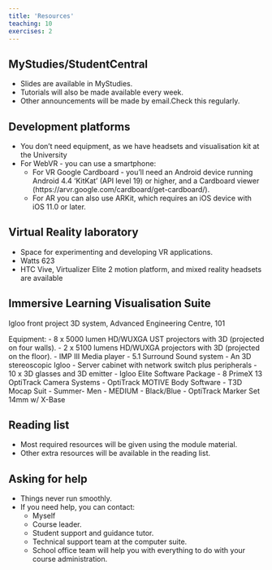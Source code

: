 ```yaml
---
title: 'Resources'
teaching: 10
exercises: 2
---
```


## MyStudies/StudentCentral
- Slides are available in MyStudies.
- Tutorials will also be made available every week.
- Other announcements will be made by email.Check this regularly. 

## Development platforms

- You don’t need equipment, as we have headsets and visualisation kit at the University
- For WebVR -  you can use a smartphone:
  - For VR Google Cardboard  - you'll need an Android device running Android 4.4 'KitKat' (API level 19) or higher, and a Cardboard viewer (https://arvr.google.com/cardboard/get-cardboard/).
  - For AR you can also use ARKit, which requires an iOS device with iOS 11.0 or later.


## Virtual Reality laboratory
- Space for experimenting and developing VR applications.
- Watts 623
- HTC Vive, Virtualizer Elite 2 motion platform, and mixed reality headsets are available

## Immersive Learning Visualisation Suite
Igloo front project 3D system, Advanced Engineering Centre, 101

Equipment:
- 8 x 5000 lumen HD/WUXGA UST projectors with 3D (projected on four walls).
- 2 x 5100 lumens HD/WUXGA projectors with 3D (projected on the floor).
- IMP III Media player
- 5.1 Surround Sound system
- An 3D stereoscopic Igloo
- Server cabinet with network switch plus peripherals
- 10 x 3D glasses and 3D emitter
- Igloo Elite Software Package
- 8 PrimeX 13 OptiTrack Camera Systems
- OptiTrack MOTIVE Body Software
- T3D Mocap Suit - Summer- Men - MEDIUM - Black/Blue
- OptiTrack Marker Set 14mm w/ X-Base

## Reading list
- Most required resources will be given using the module material.
- Other extra resources will be available in the reading list.

## Asking for help
- Things never run smoothly.
- If you need help, you can contact:
  - Myself
  - Course leader.
  - Student support and guidance tutor.
  - Technical support team at the computer suite.
  - School office team will help you with everything to do with your course administration.

